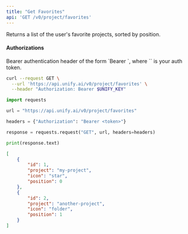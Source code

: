 ```yaml
---
title: "Get Favorites"
api: 'GET /v0/project/favorites'
---
```

Returns a list of the user's favorite projects, sorted by position.

#### Authorizations

<ParamField header="Authorization" type="string" required="true">
  Bearer authentication header of the form `Bearer <token>`, where `<token>` is your auth token.
</ParamField>

<RequestExample>

```bash cURL
curl --request GET \
  --url 'https://api.unify.ai/v0/project/favorites' \
  --header "Authorization: Bearer $UNIFY_KEY"
```

```python Python
import requests

url = "https://api.unify.ai/v0/project/favorites"

headers = {"Authorization": "Bearer <token>"}

response = requests.request("GET", url, headers=headers)

print(response.text)
```

</RequestExample>
<ResponseExample>

```json 200
[
    {
        "id": 1,
        "project": "my-project",
        "icon": "star",
        "position": 0
    },
    {
        "id": 2,
        "project": "another-project",
        "icon": "folder",
        "position": 1
    }
]
```

</ResponseExample>
